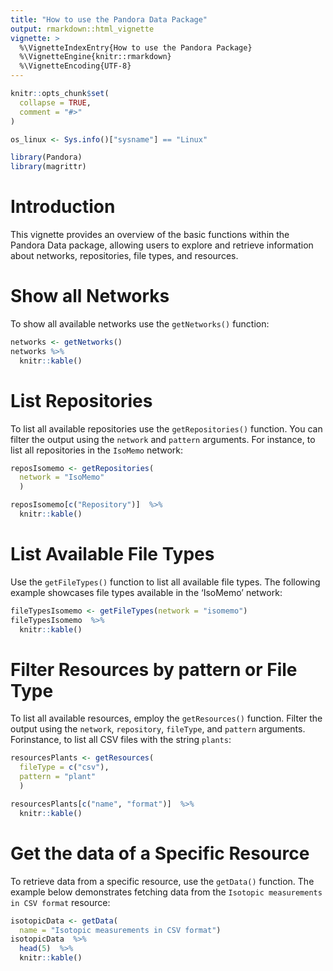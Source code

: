 ```yaml
---
title: "How to use the Pandora Data Package"
output: rmarkdown::html_vignette
vignette: >
  %\VignetteIndexEntry{How to use the Pandora Package}
  %\VignetteEngine{knitr::rmarkdown}
  %\VignetteEncoding{UTF-8}
---
```


```r
knitr::opts_chunk$set(
  collapse = TRUE,
  comment = "#>"
)

os_linux <- Sys.info()["sysname"] == "Linux"
```

```r
library(Pandora)
library(magrittr)
```

# Introduction

This vignette provides an overview of the basic functions within the Pandora 
Data package, allowing users to explore and retrieve information about networks, 
repositories, file types, and resources.


# Show all Networks

To show all available networks use the `getNetworks()` function:

```r
networks <- getNetworks()
networks %>% 
  knitr::kable()
```

# List Repositories

To list all available repositories use the `getRepositories()` function. You can 
filter the output using the `network` and `pattern` arguments. For instance, to 
list all repositories in the `IsoMemo` network:

```r
reposIsomemo <- getRepositories(
  network = "IsoMemo"
  )

reposIsomemo[c("Repository")]  %>% 
  knitr::kable()
```

# List Available File Types

Use the `getFileTypes()` function to list all available file types. The 
following example showcases file types available in the 'IsoMemo' network:

```r
fileTypesIsomemo <- getFileTypes(network = "isomemo")
fileTypesIsomemo  %>% 
  knitr::kable()
```

# Filter Resources by pattern or File Type

To list all available resources, employ the `getResources()` function. Filter 
the output using the `network`, `repository`, `fileType`, and `pattern` 
arguments. Forinstance, to list all CSV files with the string `plants`:


```r
resourcesPlants <- getResources(
  fileType = c("csv"),
  pattern = "plant"
  )

resourcesPlants[c("name", "format")]  %>% 
  knitr::kable()
```

# Get the data of a Specific Resource

To retrieve data from a specific resource, use the `getData()` function. The 
example below demonstrates fetching data from the 
`Isotopic measurements in CSV format` resource:


```r
isotopicData <- getData(
  name = "Isotopic measurements in CSV format") 
isotopicData  %>% 
  head(5)  %>% 
  knitr::kable()
```
